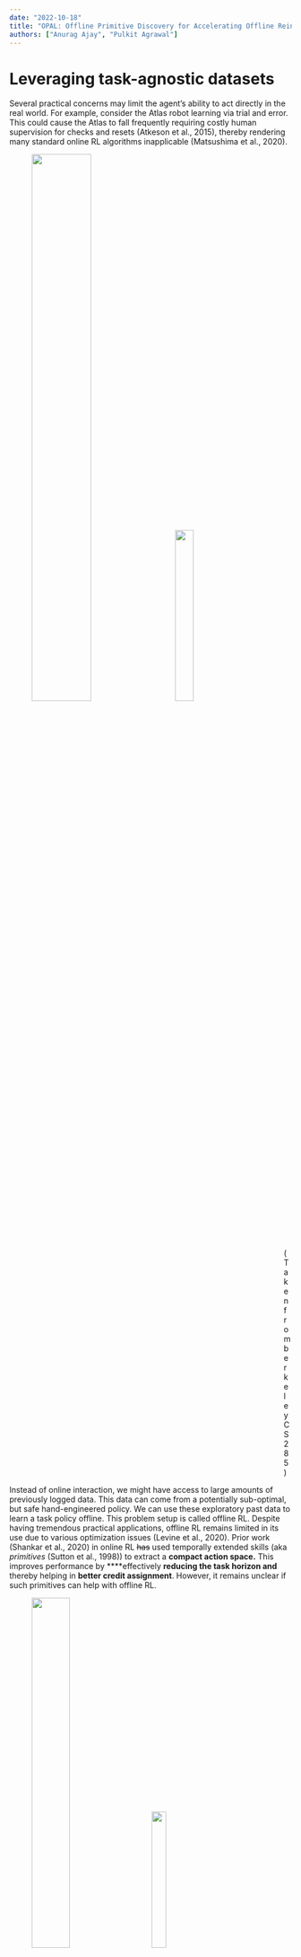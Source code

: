 ```yaml
---
date: "2022-10-18"
title: "OPAL: Offline Primitive Discovery for Accelerating Offline Reinforcement Learning"
authors: ["Anurag Ajay", "Pulkit Agrawal"]
---
```

# Leveraging task-agnostic datasets

Several practical concerns may limit the agent’s ability to act directly in the real world. For example, consider the Atlas robot learning via trial and error. This could cause the Atlas to fall frequently requiring costly human supervision for checks and resets (Atkeson et al., 2015), thereby rendering many standard online RL algorithms inapplicable (Matsushima et al., 2020).

<figure>
    <img style="width: 50%; margin-left: auto; margin-right: auto; height: auto; display: inline-block;" src="opal/Untitled.png"/>
    <img style="width: 28%; margin-left: 40px; margin-right: auto; height: auto; display: inline-block;" src="opal/Screen_Shot_2021-03-16_at_11.54.58_PM.png"/>
    <div style='margin-left: 450px; height: auto, display:inline;'>(Taken from berkeley CS 285)</div>
</figure>

Instead of online interaction, we might have access to large amounts of previously logged data. This data can come from a potentially sub-optimal, but safe hand-engineered policy. We can use these exploratory past data to learn a task policy offline. This problem setup is called offline RL. Despite having tremendous practical applications, offline RL remains limited in its use due to various optimization issues (Levine et al., 2020). Prior work (Shankar et al., 2020) in online RL ~~has~~ used temporally extended skills (aka *primitives* (Sutton et al., 1998)) to extract a **compact action space.** This improves performance by ****effectively **reducing the task horizon and** thereby helping in **better credit assignment**. However, it remains unclear if such primitives can help with offline RL.

<figure>
    <img style="width: 40%; margin-left: auto; margin-right: auto; height: auto; display: inline-block;" src="opal/Screen_Shot_2021-03-17_at_12.34.47_AM.png"/>
    <img style="width: 25%; margin-left: 40px; margin-right: auto; height: auto; display: inline-block;" src="opal/antmaze_medium.gif"/>
    <img style="width: 19%; margin-left: 40px; margin-right: auto; height: auto; display: inline-block;" src="opal/antmaze-large.gif"/>
</figure>

In this work, we investigate whether learning *primitive* skills in an unsupervised manner can benefit learning in the offline setup. For example, consider a dataset of an ant robot exploring mazes as shown above. While this dataset does not provide a trajectory that goes directly towards the intended goal, it does offer knowledge of what type of extended behavior is useful for exploring the maze (e.g., moving forward, left, right, and backward). Our unsupervised learning objective aims to distill these behaviors into a continuous space of latent vectors z, which can be decoded into primitives using a latent-conditioned policy. Empirically these primitives correspond to useful behaviors such as walking in different directions indicated by different colors in the figure above. Once we extract these primitives, we can use the latent vectors $z$ as a compact temporally extended action space for learning a task policy with offline RL. Since the task policy only needs to combine the task-relevant skills and not focus on learning how to locomote, the task learning becomes easier.

We refer to our proposed framework of using unsupervised learning to extract primitives for offline policy optimization as OPAL. We apply this paradigm to offline RL, where the agent is given a single offline dataset for both the initial unsupervised learning phase and then a
subsequent task-directed offline policy optimization phase. Despite not using any additional online data, OPAL can dramatically improve offline policy optimization compared to optimizing offline policy directly on action space. We will now describe our method in detail.

# Offline Reinforcement Learning with OPAL

<figure>
<img style="width: 100%; margin-left: auto; margin-right: auto; height: auto; display: inline-block;" src="opal/iclr.bmp"/>
</figure>

We extract a continuous space of temporally-extended primitives $\pi_\theta(a|s, z)$ from $\mathcal{D}$ using a generative model inspired from $\beta$-VAE (Higgins et al., 2016). This model encodes state-action trajectory $\tau$ int to latent $z$ $\big($i.e., encoder $q_\phi(z|\tau)$ $\big)$ which can be decoded into a sequence of $c$ actions with state-conditioned *primitive policy* $\pi_\theta(a|s,z)$. To regularize the latent space we constrain the extracted latent $z$ to be predictable from the first state of the trajectory using *prior* $\rho_w(z|s)$. This regularization has been shown to be useful in prior work (Lynch et al., 2019). The model is trained by optimizing

$$
\max_{\theta, \phi, \omega} \mathbb{E}_{\tau\sim\mathcal{D},z \sim q_\phi(z|\tau)}\left[\sum_{t=0}^{c-1} \log \pi_\theta(a_t|s_t,z) \right] - \beta\text{D}_{\text{KL}}(q_\phi(z|\tau)||\rho_\omega(z|s_0))
$$

After learning the above generative model, we can relabel the dataset using the *encoder* to get high-level transitions $(s_0, z, s_c,\sum_{t=0}^{c-1}\gamma^tr_t)$ and low-level transitions $\{(s_t, a_t, z)_{t=0}^{c-1}\}$. Even though we train both the encoder and the primitive policy together, they might still be inconsistent with one another. This is because the primitive policy tries to adapt to the latent vectors z, inferred by a changing encoder. In theory, training both the encoder and the primitive policy for many epochs could resolve the issue. In practice, we found fine-tuning the *primitive policy* using low-level transitions $(s_t, a_t, z)$ with behavioral cloning was sufficient to ensure consistency with the encoder. After fine-tuning the primitive policy, we train a task level policy $\pi_\psi(z|s)$ using high-level transitions with offline RL. We use Conservative Q-Learning (CQL) (Kumar et al., 2020) as our offline RL algorithm. 
As a result of learning the task policy on temporally extended primitives, we are able to make significant gains on antmaze and kitchen tasks taken from D4RL (Fu et al., 2020).

<figure>
<img style="width: 80%; margin-left: 40px; margin-right: auto; height: auto; display: inline-block;" src="opal/tab1-crop.png"/>
</figure>

# Leveraging OPAL for other uses

Finally, we can also use the learned primitives to improve online RL, few-shot imitation learning, and multi-task transfer learning. 

## Few-shot Imitation Learning

<figure>
    <img style="width: 35%; margin-left: auto; margin-right: auto; height: auto; display: inline-block;" src="opal/antmaze_medium_slow.gif"/>
    <img style="width: 50%; margin-left: 40px; margin-right: auto; height: auto; display: inline-block;" src="opal/antmaze_large_slow.gif"/>
</figure>

Previously, we assumed that we have access to a task reward function, but only undirected data that just explore the environment. Now, we will study the opposite case, where we are not provided with a reward function for the new task either, but instead, receive a small number (i.e. 10) of task-specific demonstrations that illustrate optimal behavior (see figure above). Simply imitating these few demonstrations is insufficient to obtain a good policy. 

However, our experiments show that relabeling these demonstrations with their inferred primitives and then imitating these primitives leads to a much better policy in this setting. 

<figure>
<img style="width: 80%; margin-left: 40px; margin-right: auto; height: auto; display: inline-block;" src="opal/tab2-crop.png"/>
</figure>

## Online Multi-task transfer

Till now, we have learned the task policy offline either with offline RL or imitation learning. We will now leverage the learned primitives to learn the task policy online in multi-task settings. We learn primitives with expert data from pick-and-place task and then use it to learn multi-task policy for Multi-task 10 and Multi-task 50 benchmarks (from metaworld (Yu et al., 2020)), containing 10 and 50 robotic manipulation tasks which needs to be solved simultaneously, as shown in the figure below. See table 4 for results.

<pre class="tab">     <b>Source Task</b>                     <b>Transfer Tasks</b> </pre>

<figure>
    <img style="width: 20%; margin-left: auto; margin-right: auto; height: auto; display: inline-block;" src="opal/pick-place.gif"/>
    <img style="width: 70%; margin-left: 40px; margin-right: auto; height: auto; display: inline-block;" src="opal/mt10.gif"/>
</figure>

<figure>
<img style="width: 80%; margin-left: 40px; margin-right: auto; height: auto; display: inline-block;" src="opal/tab3-crop.png"/>
</figure>

# Related Work and Future Perspectives

OPAL is most similar to PARROT (Singh et al., 2021) when it comes to extracting primitives from exploratory datasets of diverse behaviors. However, OPAL uses a VAE model for extracting primitives while PARROT uses normalizing flows for the same. Furthermore, OPAL is primarily evaluated on offline RL while PARROT is mainly evaluated on online visual transfer learning.

In our work, we focused on simple auto-encoding models for representing primitives. An interesting avenue for future work is scaling up this basic paradigm to more complex image-based tasks with:

- **Better Visual Encoder.** In this work, we assumed access to the state representation of the environment. In the real world, OPAL needs to work from raw observations such as images. Hence, an important future direction is to use better visual encoders (eg. Vision transformers (Dosovitskiy et al., 2021)) to obtain a compact representation of image observations and then use OPAL on the compact representation.
- **Multi-modal primitive distribution.** In this work, we model the primitive distribution as a gaussian. However, this can be limited in its ability to model multi-modal distributions. Thus, another important future direction is to use either Gaussian Mixture Models or Normalizing flows (Dinh et al., 2017) for modeling multi-modal primitive distribution.

**Bibtex**

```
@article{ajay2020opal,
  title={Opal: Offline primitive discovery for accelerating offline reinforcement learning},
  author={Ajay, Anurag and Kumar, Aviral and Agrawal, Pulkit and Levine, Sergey and Nachum, Ofir},
  journal={arXiv preprint arXiv:2010.13611},
  year={2020}
}
```

Link to the [Slides](https://drive.google.com/file/d/1PfxFOTY1HjR5jdgHeRtGBR1MoS2fSlbS/view) and [Poster](https://drive.google.com/file/d/1To5N1lg3CMrTkI-hT7Viw4LtaJWaRXis/view)

# References

[^1]: Christopher G Atkeson, Benzun P Wisely Babu, Nandan Banerjee, Dmitry Berenson, Christoper PBove, Xiongyi Cui, Mathew DeDonato, Ruixiang Du, Siyuan Feng, Perry Franklin, et al. *No falls, no resets: Reliable humanoid behavior in the darpa robotics challenge.* IEEE Humanoids, 2015.

[^2]: Tatsuya Matsushima, Hiroki Furuta, Yutaka Matsuo, Ofir Nachum, and Shixiang Gu. *Deployment-efficient reinforcement learning via model-based offline optimization*. arXiv, 2020.

[^3]: Irina Higgins, Loic Matthey, Arka Pal, Christopher Burgess, Xavier Glorot, Matthew Botvinick, Shakir Mohamed, and Alexander Lerchner. *beta-vae: Learning basic visual concepts with aconstrained variational framework.* 2016.

[^4]: Sergey Levine, Aviral Kumar, George Tucker, and Justin Fu. *Offline Reinforcement Learning: Tutorial, Review, and Perspectives on Open Problems*. arXiv, 2020.

[^5]: Aviral Kumar, Aurick Zhou, George Tucker, and Sergey Levine. *Conservative q-learning for offline reinforcement learning*. NeurIPS, 2020.

[^6]: Justin Fu, Aviral Kumar, Ofir Nachum, George Tucker, and Sergey Levine. *D4rl: Datasets for deep data-driven reinforcement learning*. arXiv, 2020.

[^7]: Seyed Kamyar Seyed Ghasemipour, Dale Schuurmans, and Shixiang Shane Gu. *Emaq: Expected max q-learning operator for simple yet effective offline and online rl*. arXiv, 2020.

[^8]: Ziyu Wang, Josh S Merel, Scott E Reed, Nando de Freitas, Gregory Wayne, and Nicolas Heess. *Robust imitation of diverse behaviors.* NeurIPS, 2017.

[^9]: Tianhe Yu, Deirdre Quillen, Zhanpeng He, Ryan Julian, Karol Hausman, Chelsea Finn, and Sergey Levine. *Meta-world: A benchmark and evaluation for multi-task and meta reinforcement learning.* CORL, 2020.

[^10]: Tuomas Haarnoja, Aurick Zhou, Pieter Abbeel, and Sergey Levine. *Soft actor-critic: Off-policy maximum entropy deep reinforcement learning with a stochastic actor.* ICML, 2018.

[^11]: Ofir Nachum, Shixiang Gu, Honglak Lee, and Sergey Levine. *Near-optimal representation learning for hierarchical reinforcement learning.* ICLR, 2018.

[^12]: Sanjay Krishnan, Roy Fox, Ion Stoica, and Ken Goldberg. *DDCO: Discovery of deep continuous options for robot learning from demonstrations.* CORL, 2017.

[^13]: Corey Lynch, Mohi Khansari, Ted Xiao, Vikash Kumar, Jonathan Tompson, Sergey Levine, and Pierre Sermanet. *Learning Latent Plans from Play.* CORL, 2019.

[^14]: Tanmay Shankar, and Abhinav Gupta. *Learning Robot Skills with Temporal Variational Inference.* ICML, 2020.

[^15]: Pierre-Luc Bacon, Jean Harb, and Doina Precup. *The Option-Critic Architecture.* AAAI, 2017.

[^16]: Alexey Dosovitskiy, Lucas Beyer, Alexander Kolesnikov, Dirk Weissenborn, Xiaohua Zhai, Thomas Unterthiner, Mostafa Dehghani, Matthias Minderer, Georg Heigold, Sylvain Gelly, Jakob Uszkoreit, and Neil Houlsby. *An Image is Worth 16x16 Words: Transformers for Image Recognition at Scale.* ICLR, 2021.

[^17]: Rich Sutton, Doina Precup, and Satinder Singh. *Between MDPs and semi-MDPs: A framework for temporal abstraction in reinforcement learning.* Elsevier, 1998.

[^18]: Laurent Dinh, Jascha Sohl-Dickstein, and Samy Bengio. *Density estimation using real NVP*. ICLR, 2017.